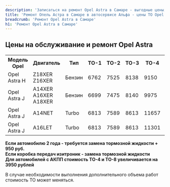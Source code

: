 ```yaml
---
description: 'Записаться на ремонт Opel Astra в Самаре - выгодные цены, гарантия, скидки и акции, официальный сервис Опель Астра.'
title: 'Ремонт Опель Астра в Самаре в автосервисе Альфа - цены ТО Opel Astra'
breadcrumb: 'Ремонт Opel Astra в Самаре'
h1: 'Ремонт Opel Astra в Самаре'
---
```

<h2 style="margin-bottom: 20px;">Цены на обслуживание и ремонт  Opel Astra</h2>
<table class="actionTable">
<tbody>
<tr>
	<th>
		 Модель Opel
	</th>
	<th>
		 Двигатель
	</th>
	<th>
		 Тип
	</th>
	<th>
		 ТО-1
	</th>
	<th>
		 ТО-2
	</th>
	<th>
		 ТО-3
	</th>
	<th>
		 ТО-4
	</th>
	<th>
		 ТО-5
	</th>
	<th>
		 ТО-6
	</th>
	<th>
		 ТО-7
	</th>
	<th>
		 ТО-8
	</th>
	<th>
		 ТО-9
	</th>
</tr>
<tr>
	<td style="border-image: initial;">
		 Opel Astra H
	</td>
	<td style="border-image: initial;">
		 Z18XER Z16XER
	</td>
	<td style="border-image: initial;">
		 Бензин
	</td>
	<td style="border-image: initial;">
		 6762
	</td>
	<td style="border-image: initial;">
		 7525
	</td>
	<td style="border-image: initial;">
		 8138
	</td>
	<td style="border-image: initial;">
		 9150
	</td>
	<td style="border-image: initial;">
		 6762
	</td>
	<td style="border-image: initial;">
		 7525
	</td>
	<td style="border-image: initial;">
		 8138
	</td>
	<td style="border-image: initial;">
		 9150
	</td>
	<td style="border-image: initial;">
		 6762
	</td>
</tr>
<tr>
	<td style="border-image: initial;">
		 Opel Astra J
	</td>
	<td style="border-image: initial;">
		 A14XER A16XER A18XER
	</td>
	<td style="border-image: initial;">
		 Бензин
	</td>
	<td style="border-image: initial;">
		 6699
	</td>
	<td style="border-image: initial;">
		 7475
	</td>
	<td style="border-image: initial;">
		 8140
	</td>
	<td style="border-image: initial;">
		 9975
	</td>
	<td style="border-image: initial;">
		 6699
	</td>
	<td style="border-image: initial;">
		 7475
	</td>
	<td style="border-image: initial;">
		 8140
	</td>
	<td style="border-image: initial;">
		 9975
	</td>
	<td style="border-image: initial;">
		 6699
	</td>
</tr>
<tr>
	<td style="border-image: initial;">
		 Opel Astra J
	</td>
	<td style="border-image: initial;">
		 A14NET
	</td>
	<td style="border-image: initial;">
		 Turbo
	</td>
	<td style="border-image: initial;">
		 6813
	</td>
	<td style="border-image: initial;">
		 7589
	</td>
	<td style="border-image: initial;">
		 8613
	</td>
	<td style="border-image: initial;">
		 11657
	</td>
	<td style="border-image: initial;">
		 6813
	</td>
	<td style="border-image: initial;">
		 7589
	</td>
	<td style="border-image: initial;">
		 8613
	</td>
	<td style="border-image: initial;">
		 11657
	</td>
	<td style="border-image: initial;">
		 6813
	</td>
</tr>
<tr>
	<td style="border-image: initial;">
		 Opel Astra J
	</td>
	<td style="border-image: initial;">
		 A16LET
	</td>
	<td style="border-image: initial;">
		 Turbo
	</td>
	<td style="border-image: initial;">
		 6813
	</td>
	<td style="border-image: initial;">
		 7589
	</td>
	<td style="border-image: initial;">
		 8613
	</td>
	<td style="border-image: initial;">
		 11301
	</td>
	<td style="border-image: initial;">
		 6813
	</td>
	<td style="border-image: initial;">
		 7589
	</td>
	<td style="border-image: initial;">
		 8613
	</td>
	<td style="border-image: initial;">
		 11301
	</td>
	<td style="border-image: initial;">
		 6813
	</td>
</tr>
</tbody>
</table>
<p>
 <b>Если автомобилю 2 года - требуется замена тормозной жидкости + 950 руб.</b> <br />
 <b>Если коробка передач изитроник - замена тормозной жидкости</b> <br />
 <b>Для автомобилей с АКПП стоимость ТО-4 и ТО-8 увеличивается на 3950 рублей</b>
</p>
<p>
	 В случае необходимости выполнения дополнительного объема работ стоимость ТО может меняться.
</p>